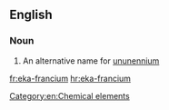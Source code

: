 ==English==

===Noun===
{{en-noun|head=[[eka-]][[francium]]|-}}

# An alternative name for [[ununennium]]

[[Category:en:Chemical elements]]

[[fr:eka-francium]]
[[hr:eka-francium]]